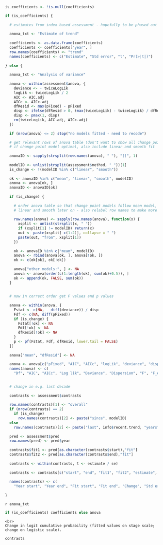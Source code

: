 ```r

is_coefficients <- !is.null(coefficients)

if (is_coefficients) {
        
  # estimates from index based assessment - hopefully to be phased out
        
  anova_txt <- "Estimate of trend"
  
  coefficients <- as.data.frame(coefficients)
  coefficients <- coefficients["year", ]
  row.names(coefficients) <- "trend"
  names(coefficients) <- c("Estimate", "Std error", "t", "Pr(>|t|)")
        
} else {
        
  anova_txt <- "Analysis of variance"
        
  anova <- within(assessment$anova, {
    deviance <- - twiceLogLik
    logLik <- twiceLogLik / 2
    AIC <- AIC.adj
    AICc <- AICc.adj
    dfResid <- max(pFixed) - pFixed
    disp <- ifelse(dfResid > 0, (max(twiceLogLik) - twiceLogLik) / dfResid, NA)
    disp <- pmax(1, disp)
    rm(twiceLogLik, AIC.adj, AICc.adj)
  })
  
  if (nrow(anova) <= 2) stop("no models fitted - need to recode")

  # get relevant rows of anova table (don't want to show all change point model fits)
  # if change point model optimal, also include linear and smooth fit
        
  anovaID <- sapply(strsplit(row.names(anova), " "), "[[", 1)
  
  modelID <- unlist(strsplit(assessment$method, " "))[1]
  is_change <- !(modelID %in% c("linear", "smooth"))
  
  ok <- anovaID %in% c("mean", "linear", "smooth", modelID)
  anova <- anova[ok, ]
  anovaID <- anovaID[ok]
  
  if (is_change) {
          
    # order anova table so that change point models follow mean model, with 
    # linear and smooth later on - also relabel row names to make more interpretable
          
    row.names(anova) <- sapply(row.names(anova), function(x) {
      xsplit <- unlist(strsplit(x, " "))
      if (xsplit[1] != modelID) return(x)
      out <- paste(xsplit[-c(1:2)], collapse = " ")
      paste(out, "from", xsplit[1])
    })
          
    ok <- anovaID %in% c("mean", modelID)
    anova <- rbind(anova[ok, ], anova[!ok, ])
    ok <- c(ok[ok], ok[!ok])
    
    anova["other models:", ] <- NA
    anova <- anova[order(c(1:length(ok), sum(ok)+0.5)), ]  
    ok <- append(ok, FALSE, sum(ok))
  }
        
        
  # now in correct order get F values and p values
        
  anova <- within(anova, {
    Fstat <- c(NA, - diff(deviance)) / disp
    Fdf <- c(NA, diff(pFixed))
    if (is_change) {
      Fstat[!ok] <- NA
      Fdf[!ok] <- NA
      dfResid[!ok] <- NA
    }
    p <- pf(Fstat, Fdf, dfResid, lower.tail = FALSE)
  })
        
  anova["mean", "dfResid"] <- NA
        
  anova <- anova[c("pFixed", "AIC", "AICc", "logLik", "deviance", "disp", "Fstat", "Fdf", "dfResid", "p")]
  names(anova) <- c(
    "Df", "AIC", "AICc", "Log lik", "Deviance", "Dispersion", "F", "F_df1", "F_df2", "Pr(>F)")
  

  # change in e.g. last decade
        
  contrasts <- assessment$contrasts 
        
  row.names(contrasts)[1] <- "overall"
  if (nrow(contrasts) == 2)
    if (is_change)
      row.names(contrasts)[2] <- paste("since", modelID)
  else
    row.names(contrasts)[2] <- paste("last", info$recent.trend, "years")
  
  pred <- assessment$pred
  row.names(pred) <- pred$year
  
  contrasts$fit1 <- pred[as.character(contrasts$start),"fit"]
  contrasts$fit2 <- pred[as.character(contrasts$end),"fit"]
  
  contrasts <- within(contrasts, t <- estimate / se)
  
  contrasts <- contrasts[c("start", "end", "fit1", "fit2", "estimate", "se", "t", "p")]
  
  names(contrasts) <- c(
    "Year start", "Year end", "Fit start", "Fit end", "Change", "Std error", "t", "Pr(>|t|)")
  
}
```


`r anova_txt`

```r
if (is_coefficients) coefficients else anova
```


```asis
<br>
Change in logit cumulative probability (fitted values on stage scale; change on logistic scale).
```


```r
contrasts
```
